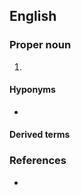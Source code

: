 ==English==

===Proper noun===
{{en-proper noun}}

# {{lb|en|Internet|networking}} {{initialism of|[[hypertext|Hypertext]] [[transfer|Transfer]] [[protocol|Protocol]]|dot=|lang=en}} {{gloss|the protocol used most commonly to transfer [[Web page]]s and accompanying data over the [[Internet]]}}

====Hyponyms====
* {{l|en|HTTP/2}}

====Derived terms====
{{der3|lang=en|{{l|en|HTTP-specific}}
|{{l|en|non-HTTP}}
|{{l|en|XmlHTTP}}
}}

===References===
* {{pedia}}